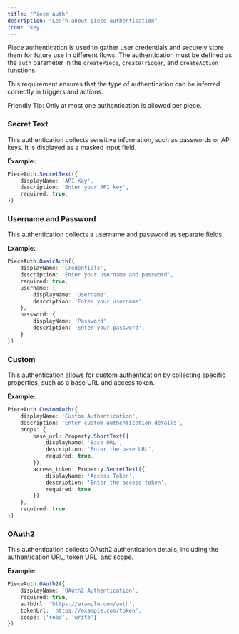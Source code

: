 ```yaml
---
title: "Piece Auth"
description: "Learn about piece authentication"
icon: 'key'
---
```


Piece authentication is used to gather user credentials and securely store them for future use in different flows. The authentication must be defined as the `auth` parameter in the `createPiece`, `createTrigger`, and `createAction` functions. 

This requirement ensures that the type of authentication can be inferred correctly in triggers and actions.

<Tip>
Friendly Tip: Only at most one authentication is allowed per piece.
</Tip>

### Secret Text

This authentication collects sensitive information, such as passwords or API keys. It is displayed as a masked input field.

**Example:**

```typescript
PieceAuth.SecretText({
    displayName: 'API Key',
    description: 'Enter your API key',
    required: true,
})
```

### Username and Password

This authentication collects a username and password as separate fields.

**Example:**

```typescript
PieceAuth.BasicAuth({
    displayName: 'Credentials',
    description: 'Enter your username and password',
    required: true,
    username: {
        displayName: 'Username',
        description: 'Enter your username',
    },
    password: {
        displayName: 'Password',
        description: 'Enter your password',
    }
})
```

### Custom

This authentication allows for custom authentication by collecting specific properties, such as a base URL and access token.

**Example:**

```typescript
PieceAuth.CustomAuth({
    displayName: 'Custom Authentication',
    description: 'Enter custom authentication details',
    props: {
        base_url: Property.ShortText({
            displayName: 'Base URL',
            description: 'Enter the base URL',
            required: true,
        }),
        access_token: Property.SecretText({
            displayName: 'Access Token',
            description: 'Enter the access token',
            required: true
        })
    },
    required: true
})
```

### OAuth2

This authentication collects OAuth2 authentication details, including the authentication URL, token URL, and scope.

**Example:**

```typescript
PieceAuth.OAuth2({
    displayName: 'OAuth2 Authentication',
    required: true,
    authUrl: 'https://example.com/auth',
    tokenUrl: 'https://example.com/token',
    scope: ['read', 'write']
})
```
